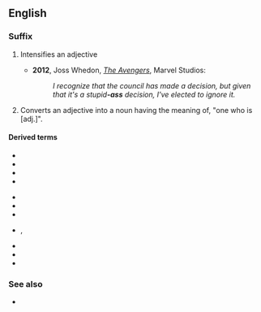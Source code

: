 {{also|ass|Ass|Äss|áss|äss|ašs}}
==English==

===Suffix===
{{en-suffix}}

# {{label|en|slang|vulgar}} Intensifies an adjective
#*'''2012''', Joss Whedon, [[:w:en:The_Avengers_(2012_film)|''The Avengers'']], Marvel Studios:
#*:''I recognize that the council has made a decision, but given that it's a stupid'''-ass''' decision, I've elected to ignore it.'' 
# {{label|en|slang|vulgar}} Converts an adjective into a noun having the meaning of, "one who is [adj.]".

====Derived terms====
{{der-top3}}
* {{l|en|badass}}
* {{l|en|bomb-ass}}
* {{l|en|cheapass}}
* {{l|en|crazy-ass}}
{{der-mid3}}
* {{l|en|dumbass}}
* {{l|en|fat-ass}}
* {{l|en|gay-ass}}
* {{l|en|jiveass}}, {{l|en|jive-ass}}
{{der-mid3}}
* {{l|en|strange-ass}}
* {{l|en|weird-ass}}
* {{l|en|wiseass}}
{{der-bottom}}

===See also===
* {{l|en|-assed}}